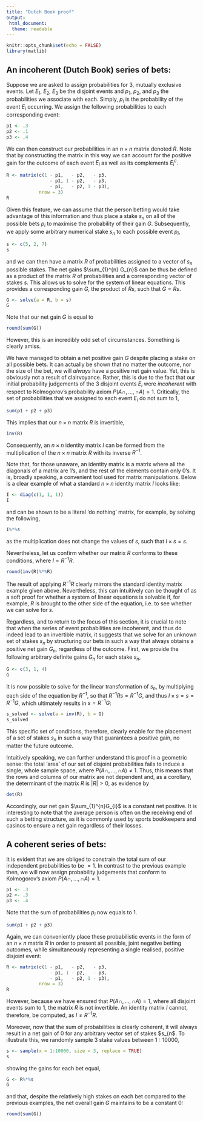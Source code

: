```yaml
---
title: "Dutch Book proof"
output:
 html_document:
  theme: readable
---
```


```r
knitr::opts_chunk$set(echo = FALSE)
library(matlib)
```

##  An incoherent (Dutch Book) series of bets:
Suppose we are asked to assign probabilities for $3$, mutually exclusive events. Let $E_{1}$, $E_{2}$, $E_{3}$ be the disjoint events and $p_{1}$, $p_{2}$, and $p_3$ the probabilities we associate with each. Simply, $p_{i}$ is the probability of the event $E_{i}$ occurring. We assign the following probabilities to each corresponding event:
```r
p1 <- .3
p2 <- .1
p3 <- .4
```

We can then construct our probabilities in an $n\times n$ matrix denoted $R$. Note that by constructing the matrix in this way we can account for the positive gain for the outcome of each event $E_{i}$ as well as its complements $E_{i}^{c}$.
```r
R <- matrix(c(1 - p1,   - p2,   - p3,
                - p1, 1 - p2,   - p3,
                - p1,   - p2, 1 - p3), 
            nrow = 3)
R
```
Given this feature, we can assume that the person betting would take advantage of this information and thus place a stake $s_{n}$ on all of the possible bets $p_{i}$ to maximise the probability of their gain $G$. Subsequently, we apply some arbitrary numerical stake $s_{n}$ to each possible event $p_{i}$,
```r
s <- c(5, 2, 7)
s
```
and we can then have a matrix $R$ of probabilities assigned to a vector of $s_{n}$ possible stakes. The net gains $\sum_{1}^{n} G_{n}$ can be thus be defined as a product of the matrix $R$ of probabilities and a corresponding vector of stakes $s$. This allows us to solve for the system of linear equations. This provides a corresponding gain $G$, the product of $Rs$, such that $G = Rs$.
```r
G <- solve(a = R, b = s)
G
```
Note that our net gain $G$ is equal to
```r
round(sum(G))
```
However, this is an incredibly odd set of circumstances. Something is clearly amiss.

We have managed to obtain a net positive gain $G$ despite placing a stake on all possible bets. It can actually be shown that no matter the outcome, nor the size of the bet, we will _always_ have a positive net gain value. Yet, this is obviously not a result of clairvoyance. Rather, this is due to the fact that our initial probability judgements of the $3$ disjoint events $E_{i}$ were _incoherent_ with respect to Kolmogorov’s probability axiom $P(A\cap, ...,\cap A) = 1$. Critically, the set of probabilities that we assigned to each event $E_{i}$ do not sum to $1$,
```r
sum(p1 + p2 + p3)
```
This implies that our $n\times n$ matrix $R$ is invertible,
```r
inv(R)
```
Consequently, an $n\times n$ identity matrix $I$ can be formed from the multiplication of the $n\times n$ matrix $R$ with its inverse $R^{-1}$.

Note that, for those unaware, an identity matrix is a matrix where all the diagonals of a matrix are $1$'s, and the rest of the elements contain only $0$'s. It is, broadly speaking, a convenient tool used for matrix manipulations. Below is a clear example of what a standard $n\times n$ identity matrix $I$ looks like:
```r
I <- diag(c(1, 1, 1))
I
```
and can be shown to be a literal 'do nothing' matrix, for example, by solving the following,
```r
I%*%s
```
as the multiplication does not change the values of $s$, such that $I\times s = s$.

Nevertheless, let us confirm whether our matrix $R$ conforms to these conditions, where $I = R^{-1}R$.
```r
round(inv(R)%*%R)
```
The result of applying $R^{-1}R$ clearly mirrors the standard identity matrix example given above. Nevertheless, this can intuitively can be thought of as a soft proof for whether a system of linear equations is solvable if, for example, $R$ is brought to the other side of the equation, i.e. to see whether we can solve for $s$. 

Regardless, and to return to the focus of this section, it is crucial to note that when the series of event probabilities are incoherent, and thus do indeed lead to an invertible matrix, it suggests that we solve for an unknown set of stakes $s_{n}$ by structuring our bets in such a way that always obtains a positive net gain $G_{n}$, regardless of the outcome. First, we provide the following arbitrary definite gains $G_{n}$ for each stake $s_{n}$,
```r
G <- c(3, 1, 4)
G
```
It is now possible to solve for the linear transformation of $s_{n}$, by multiplying each side of the equation by $R^{-1}$, so that $R^{-1}Rs=R^{-1}G$, and thus $I\times s = s =R^{-1}G$, which ultimately results in $s = R^{-1}G$:
```r
s_solved <- solve(a = inv(R), b = G)
s_solved
```
This specific set of conditions, therefore, clearly enable for the placement of a set of stakes $s_{n}$ in such a way that guarantees a positive gain, no matter the future outcome.

Intuitively speaking, we can further understand this proof in a geometric sense: the total 'area' of our set of disjoint probabilities fails to induce a single, whole sample space, where $P(A\cap, ...,\cap A) \neq 1$. Thus, this means that the rows and columns of our matrix are not dependent and, as a corollary, the determinant of the matrix $R$ is $|{R}| > 0$, as evidence by
```r
det(R)
```
Accordingly, our net gain $\sum_{1}^{n}G_{i}$ is a constant net positive. It is interesting to note that the average person is often on the receiving end of such a betting structure, as it is commonly used by sports bookkeepers and casinos to ensure a net gain regardless of their losses. 

## A coherent series of bets:
It is evident that we are obliged to constrain the total sum of our independent probabilities to be $= 1$. In contrast to the previous example then, we will now assign probability judgements that conform to Kolmogorov's axiom $P(A\cap, ...,\cap A) = 1$.
```r
p1 <- .3
p2 <- .3
p3 <- .4
```
Note that the sum of probabilities $p_{i}$ now equals to $1$.
```r
sum(p1 + p2 + p3)
```

Again, we can conveniently place these probabilistic events in the form of an $n\times n$ matrix $R$ in order to present all possible, joint negative betting outcomes, while simultaneously representing a single realised, positive disjoint event:
```r
R <- matrix(c(1 - p1,   - p2,   - p3,
                - p1, 1 - p2,   - p3,
                - p1,   - p2, 1 - p3), 
            nrow = 3)
R
```
However, because we have ensured that $P(A\cap, ...,\cap A) = 1$, where all disjoint events sum to $1$, the matrix $R$ is not invertible. An identity matrix $I$ cannot, therefore, be computed, as $I \ne R^{-1}R$.

Moreover, now that the sum of probabilities is clearly coherent, it will always result in a net gain of $0$ for any arbitrary vector set of stakes $s_{n$. To illustrate this, we randomly sample $3$ stake values between $1:10000$,
```r
s <- sample(x = 1:10000, size = 3, replace = TRUE)
s
```
showing the gains for each bet equal,
```r
G <- R%*%s
G
```
and that, despite the relatively high stakes on each bet compared to the previous examples, the net overall gain $G$ maintains to be a constant $0$:
```r
round(sum(G))
```